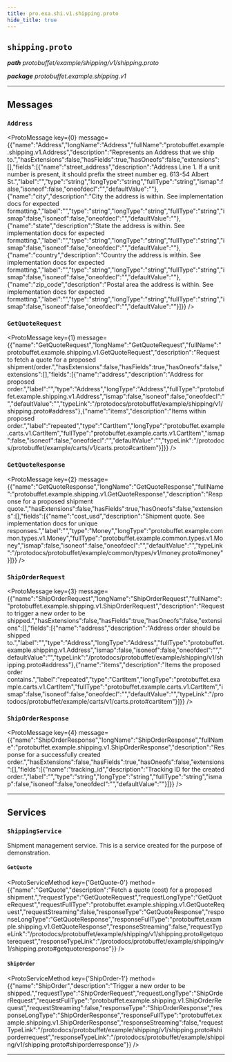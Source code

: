 ```yaml
---
title: pro.exa.shi.v1.shipping.proto
hide_title: true
---
```



## `shipping.proto`
_**path** protobuffet/example/shipping/v1/shipping.proto_

_**package** protobuffet.example.shipping.v1_



---

## Messages


### `Address`
<ProtoMessage key={0} message={{"name":"Address","longName":"Address","fullName":"protobuffet.example.shipping.v1.Address","description":"Represents an Address that we ship to.","hasExtensions":false,"hasFields":true,"hasOneofs":false,"extensions":[],"fields":[{"name":"street_address","description":"Address Line 1. If a unit number is present, it should prefix the street number eg. 613-54 Albert St.","label":"","type":"string","longType":"string","fullType":"string","ismap":false,"isoneof":false,"oneofdecl":"","defaultValue":""},{"name":"city","description":"City the address is within. See implementation docs for expected formatting.","label":"","type":"string","longType":"string","fullType":"string","ismap":false,"isoneof":false,"oneofdecl":"","defaultValue":""},{"name":"state","description":"State the address is within. See implementation docs for expected formatting.","label":"","type":"string","longType":"string","fullType":"string","ismap":false,"isoneof":false,"oneofdecl":"","defaultValue":""},{"name":"country","description":"Country the address is within. See implementation docs for expected formatting.","label":"","type":"string","longType":"string","fullType":"string","ismap":false,"isoneof":false,"oneofdecl":"","defaultValue":""},{"name":"zip_code","description":"Postal area the address is within. See implementation docs for expected formatting.","label":"","type":"string","longType":"string","fullType":"string","ismap":false,"isoneof":false,"oneofdecl":"","defaultValue":""}]}} />


### `GetQuoteRequest`
<ProtoMessage key={1} message={{"name":"GetQuoteRequest","longName":"GetQuoteRequest","fullName":"protobuffet.example.shipping.v1.GetQuoteRequest","description":"Request to fetch a quote for a proposed shipment/order.","hasExtensions":false,"hasFields":true,"hasOneofs":false,"extensions":[],"fields":[{"name":"address","description":"Address for proposed order.","label":"","type":"Address","longType":"Address","fullType":"protobuffet.example.shipping.v1.Address","ismap":false,"isoneof":false,"oneofdecl":"","defaultValue":"","typeLink":"/protodocs/protobuffet/example/shipping/v1/shipping.proto#address"},{"name":"items","description":"Items within proposed order.","label":"repeated","type":"CartItem","longType":"protobuffet.example.carts.v1.CartItem","fullType":"protobuffet.example.carts.v1.CartItem","ismap":false,"isoneof":false,"oneofdecl":"","defaultValue":"","typeLink":"/protodocs/protobuffet/example/carts/v1/carts.proto#cartitem"}]}} />


### `GetQuoteResponse`
<ProtoMessage key={2} message={{"name":"GetQuoteResponse","longName":"GetQuoteResponse","fullName":"protobuffet.example.shipping.v1.GetQuoteResponse","description":"Response for a proposed shipment quote.","hasExtensions":false,"hasFields":true,"hasOneofs":false,"extensions":[],"fields":[{"name":"cost_usd","description":"Shipment quote. See implementation docs for unique responses.","label":"","type":"Money","longType":"protobuffet.example.common.types.v1.Money","fullType":"protobuffet.example.common.types.v1.Money","ismap":false,"isoneof":false,"oneofdecl":"","defaultValue":"","typeLink":"/protodocs/protobuffet/example/common/types/v1/money.proto#money"}]}} />


### `ShipOrderRequest`
<ProtoMessage key={3} message={{"name":"ShipOrderRequest","longName":"ShipOrderRequest","fullName":"protobuffet.example.shipping.v1.ShipOrderRequest","description":"Request to trigger a new order to be shipped.","hasExtensions":false,"hasFields":true,"hasOneofs":false,"extensions":[],"fields":[{"name":"address","description":"Address order should be shipped to.","label":"","type":"Address","longType":"Address","fullType":"protobuffet.example.shipping.v1.Address","ismap":false,"isoneof":false,"oneofdecl":"","defaultValue":"","typeLink":"/protodocs/protobuffet/example/shipping/v1/shipping.proto#address"},{"name":"items","description":"Items the proposed order contains.","label":"repeated","type":"CartItem","longType":"protobuffet.example.carts.v1.CartItem","fullType":"protobuffet.example.carts.v1.CartItem","ismap":false,"isoneof":false,"oneofdecl":"","defaultValue":"","typeLink":"/protodocs/protobuffet/example/carts/v1/carts.proto#cartitem"}]}} />


### `ShipOrderResponse`
<ProtoMessage key={4} message={{"name":"ShipOrderResponse","longName":"ShipOrderResponse","fullName":"protobuffet.example.shipping.v1.ShipOrderResponse","description":"Response for a successfully created order.","hasExtensions":false,"hasFields":true,"hasOneofs":false,"extensions":[],"fields":[{"name":"tracking_id","description":"Tracking ID for the created order.","label":"","type":"string","longType":"string","fullType":"string","ismap":false,"isoneof":false,"oneofdecl":"","defaultValue":""}]}} />

---
## Services


### `ShippingService`

Shipment management service. This is a service created for the purpose of demonstration.


#### `GetQuote`
<ProtoServiceMethod key={'GetQuote-0'} method={{"name":"GetQuote","description":"Fetch a quote (cost) for a proposed shipment.","requestType":"GetQuoteRequest","requestLongType":"GetQuoteRequest","requestFullType":"protobuffet.example.shipping.v1.GetQuoteRequest","requestStreaming":false,"responseType":"GetQuoteResponse","responseLongType":"GetQuoteResponse","responseFullType":"protobuffet.example.shipping.v1.GetQuoteResponse","responseStreaming":false,"requestTypeLink":"/protodocs/protobuffet/example/shipping/v1/shipping.proto#getquoterequest","responseTypeLink":"/protodocs/protobuffet/example/shipping/v1/shipping.proto#getquoteresponse"}} />


#### `ShipOrder`
<ProtoServiceMethod key={'ShipOrder-1'} method={{"name":"ShipOrder","description":"Trigger a new order to be shipped.","requestType":"ShipOrderRequest","requestLongType":"ShipOrderRequest","requestFullType":"protobuffet.example.shipping.v1.ShipOrderRequest","requestStreaming":false,"responseType":"ShipOrderResponse","responseLongType":"ShipOrderResponse","responseFullType":"protobuffet.example.shipping.v1.ShipOrderResponse","responseStreaming":false,"requestTypeLink":"/protodocs/protobuffet/example/shipping/v1/shipping.proto#shiporderrequest","responseTypeLink":"/protodocs/protobuffet/example/shipping/v1/shipping.proto#shiporderresponse"}} />


---


  